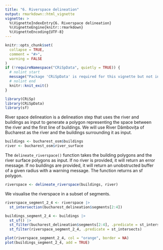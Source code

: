 ```yaml
---
title: "6. Riverspace delineation"
output: rmarkdown::html_vignette
vignette: >
  %\VignetteIndexEntry{6. Riverspace delineation}
  %\VignetteEngine{knitr::rmarkdown}
  %\VignetteEncoding{UTF-8}
---
```


```r
knitr::opts_chunk$set(
  collapse = TRUE,
  comment = "#>",
  warning = FALSE
)
if (!requireNamespace("CRiSpData", quietly = TRUE)) {
  # nolint start
  message("Package 'CRiSpData' is required for this vignette but not installed. Install it from GitHub using pak::pak('CityRiverSpaces/CRiSpData')")
  # nolint end
  knitr::knit_exit()
}
```

```r
library(CRiSp)
library(CRiSpData)
library(sf)
```

River space delineation is a delineation step that uses the river and buildings as input to generate a polygon representing the space between the river and the first line of buildings. We will use River Dâmbovița of Bucharest as the river and the buildings surrounding it as input.

```r
buildings <- bucharest_osm$buildings
river <- bucharest_osm$river_surface
```

The `delineate_riverspace()` function takes the building polygons and the river surface polygons as input. If no river is provided, it will return an error message. If no buildings are provided, it will return an unobstructed buffer of a given radius with a warning message. The function returns an sf polygon.

```r
riverspace <- delineate_riverspace(buildings, river)
```

We visualise the riverspace in a subset of segments.

```r
riverspace_segment_2_4 <- riverspace |>
  st_intersection(bucharest_delineation$segments[2:4])

buildings_segment_2_4 <- buildings |>
  st_sf() |>
  st_filter(bucharest_delineation$segments[2:4], .predicate = st_intersects) |>
  st_filter(riverspace_segment_2_4, .predicate = st_intersects)

plot(riverspace_segment_2_4, col = "orange", border = NA)
plot(buildings_segment_2_4, add = TRUE)
```
